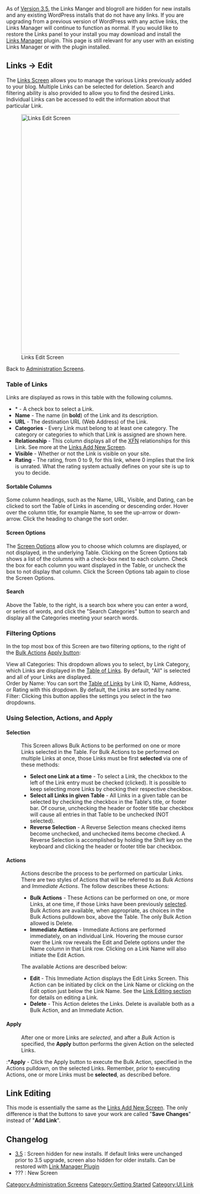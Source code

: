 {{Languages|
{{en|{{FULLPAGENAME}}}}
{{hr|Zaslon Poveznice}}
{{ja|Links Edit SubPanel}}
{{pt-br|Sub-Painel Links}}
}}

As of [[Version 3.5]], the Links Manger and blogroll are hidden for new installs and any existing WordPress installs that do not have any links. If you are upgrading from a previous version of WordPress with any active links, the Links Manager will continue to function as normal. If you would like to restore the Links panel to your install you may download and install the [http://wordpress.org/extend/plugins/link-manager/ Links Manager] plugin. This page is still relevant for any user with an existing Links Manager or with the plugin installed.

==Links &rarr; Edit==
The [[Links Screen]] allows you to manage the various Links previously added to your blog.  Multiple Links can be selected for deletion.  Search and filtering ability is also provided to allow you to find the desired Links.  Individual Links can be accessed to edit the information about that particular Link.

[[Image:managelinks.png|640px|right|Links Edit Screen]]
 

Back to [[Administration Screens]].


===Table of Links===
Links are displayed as rows in this table with the following columns.
*<nowiki>*</nowiki> - A check box to select a Link.
*'''Name''' - The name (in '''bold''') of the Link and its description.
*'''URL''' - The destination URL (Web Address) of the Link.
*'''Categories''' - Every Link must belong to at least one category.  The category or categories to which that Link is assigned are shown here.
*'''Relationship''' - This column displays all of the [http://gmpg.org/xfn/ XFN] relationships for this Link.  See more at the [[Links_Add_New_Screen#Link_Relationship_.28XFN.29|Links Add New Screen]].
*'''Visible''' - Whether or not the Link is visible on your site.
*'''Rating''' - The rating, from 0 to 9, for this link, where 0 implies that the link is unrated. What the rating system actually defines on your site is up to you to decide. 

====Sortable Columns====
Some column headings, such as the Name, URL, Visible, and Dating, can be clicked to sort the Table of Links in ascending or descending order.  Hover over the column title, for example Name, to see the up-arrow or down-arrow.  Click the heading to change the sort order.

====Screen Options====
The [[Administration_Screens#Screen_Options|Screen Options]] allow you to choose which columns are displayed, or not displayed, in the underlying Table.  Clicking on the Screen Options tab shows a list of the columns with a check-box next to each column.  Check the box for each column you want displayed in the Table, or uncheck the box to not display that column.  Click the Screen Options tab again to close the Screen Options.

====Search====
Above the Table, to the right, is a search box where you can enter a word, or series of words, and click the "Search Categories" button to search and display all the Categories meeting your search words.

===Filtering Options===
In the top most box of this Screen are two filtering options, to the right of the [[#Bulk Actions|Bulk Actions]] [[#Apply|Apply button]]:

;View all Categories:  This dropdown allows you to select, by Link Category, which Links are displayed in the [[#Table of Links|Table of Links]].  By default, "All" is selected and all of your Links are displayed.
;Order by Name:  You can sort the [[#Table of Links|Table of Links]] by Link ID, Name, Address, or Rating with this dropdown.  By default, the Links are sorted by name.
;Filter:  Clicking this button applies the settings you select in the two dropdowns.

===Using Selection, Actions, and Apply===
====Selection====
:This Screen allows Bulk Actions to be performed on one or more Links selected in the Table.  For Bulk Actions to be performed on multiple Links at once, those Links must be first '''selected''' via one of these methods:
:*'''Select one Link at a time''' - To select a Link, the checkbox to the left of the Link entry must be checked (clicked).  It is possible to keep selecting more Links by checking their respective checkbox.
:*'''Select all Links in given Table''' - All Links in a given table can be selected by checking the checkbox in the Table's title, or footer bar.  Of course, unchecking the header or footer title bar checkbox will cause all entries in that Table to be unchecked (NOT selected). 
:*'''Reverse Selection''' - A Reverse Selection means checked items become unchecked, and unchecked items become checked. A Reverse Selection is accomplished by holding the Shift key on the keyboard and clicking the header or footer title bar checkbox.

====Actions====
:Actions describe the process to be performed on particular Links.  There are two styles of Actions that will be referred to as ''Bulk Actions'' and ''Immediate Actions''.  The follow describes these Actions:
:*'''Bulk Actions''' - These Actions can be performed on one, or more Links, at one time, if those Links have been previously [[#Selection|selected]]. Bulk Actions are available, when appropriate, as choices in the Bulk Actions pulldown box, above the Table.  The only Bulk Action allowed is Delete.   
:*'''Immediate Actions''' - Immediate Actions are performed immediately, on an individual Link.  Hovering the mouse cursor over the Link row reveals the Edit and Delete options under the Name column in that Link row.  Clicking on a Link Name will also initiate the Edit Action.

:The available Actions are described below: 
:*'''Edit''' - This Immediate Action displays the Edit Links Screen.  This Action can be initiated by click on the Link Name or clicking on the Edit option just below the Link Name.  See the [[#Link Editing|Link Editing section]] for details on editing a Link.
:*'''Delete''' - This Action deletes the Links.  Delete is available both as a Bulk Action, and an Immediate Action.

====Apply====
:After one or more Links are ''selected'', and after a ''Bulk'' Action is specified, the '''Apply''' button performs the given Action on the selected Links.

:*'''Apply''' - Click the Apply button to execute the Bulk Action, specified in the Actions pulldown, on the selected Links.  Remember, prior to executing Actions, one or more Links must be '''selected''', as described before.

==Link Editing==
This mode is essentially the same as the [[Links Add New Screen]].  The only difference is that the buttons to save your work are called "'''Save Changes'''" instead of "'''Add Link'''".

== Changelog ==
* [[Version_3.5|3.5]] : Screen hidden for new installs. If default links were unchanged prior to 3.5 upgrade, screen also hidden for older installs. Can be restored with [http://wordpress.org/extend/plugins/link-manager/ Link Manager Plugin]
* ??? : New Screen

{{Administration Screens Footer}}

[[Category:Administration Screens]]
[[Category:Getting Started]]
[[Category:UI Link]]